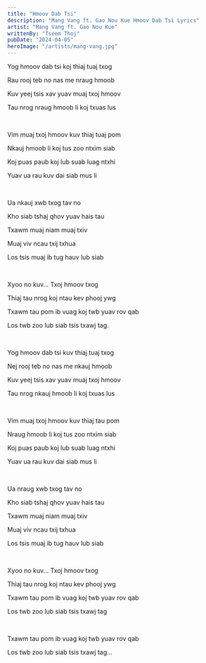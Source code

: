 ```yaml
---
title: "Hmoov Dab Tsi"
description: "Mang Vang ft. Gao Nou Kue Hmoov Dab Tsi Lyrics"
artist: "Mang Vang ft. Gao Nou Kue"
writtenBy: "Tseem Thoj"
pubDate: "2024-04-05"
heroImage: "/artists/mang-vang.jpg"
---
```


Yog hmoov dab tsi koj thiaj tuaj txog

Rau rooj teb no nas me nraug hmoob

Kuv yeej tsis xav yuav muaj txoj hmoov

Tau nrog nraug hmoob li koj txuas lus

<br />

Vim muaj txoj hmoov kuv thiaj tuaj pom

Nkauj hmoob li koj tus zoo ntxim siab

Koj puas paub koj lub suab luag ntxhi

Yuav ua rau kuv dai siab mus li

<br />

Ua nkauj xwb txog tav no

Kho siab tshaj qhov yuav hais tau

Txawm muaj niam muaj txiv

Muaj viv ncau txij txhua

Los tsis muaj ib tug hauv lub siab

<br />

Xyoo no kuv... Txoj hmoov txog

Thiaj tau nrog koj ntau kev phooj ywg

Txawm tau pom ib vuag koj twb yuav rov qab

Los twb zoo lub siab tsis txawj tag.

<br />

Yog hmoov dab tsi kuv thiaj tuaj txog

Nej rooj teb no nas me nkauj hmoob

Kuv yeej tsis xav yuav muaj txoj hmoov

Tau nrog nkauj hmoob li koj txuas lus

<br />

Vim muaj txoj hmoov kuv thiaj tau pom

Nraug hmoob li koj tus zoo ntxim siab

Koj puas paub koj lub suab luag ntxhi

Yuav ua rau kuv dai siab mus li

<br />

Ua nraug xwb txog tav no

Kho siab tshaj qhov yuav hais tau

Txawm muaj niam muaj txiv

Muaj viv ncau txij txhua

Los tsis muaj ib tug hauv lub siab

<br />

Xyoo no kuv... Txoj hmoov txog

Thiaj tau nrog koj ntau kev phooj ywg

Txawm tau pom ib vuag koj twb yuav rov qab

Los twb zoo lub siab tsis txawj tag

<br />

Txawm tau pom ib vuag koj twb yuav rov qab

Los twb zoo lub siab tsis txawj tag...
